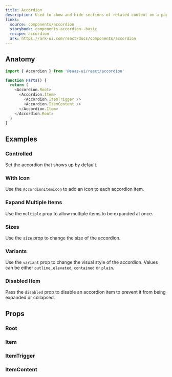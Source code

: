 ```yaml
---
title: Accordion
description: Used to show and hide sections of related content on a page
links:
  source: components/accordion
  storybook: components-accordion--basic
  recipe: accordion
  ark: https://ark-ui.com/react/docs/components/accordion
---
```


<ExampleTabs name="accordion-basic" />

## Anatomy

```js title="Parts"
import { Accordion } from '@saas-ui/react/accordion'

function Parts() {
  return (
    <Accordion.Root>
      <Accordion.Item>
        <Accordion.ItemTrigger />
        <Accordion.ItemContent />
      </Accordion.Item>
    </Accordion.Root>
  )
}
```

## Examples

### Controlled

Set the accordion that shows up by default.

<ExampleTabs name="accordion-controlled" />

### With Icon

Use the `AccordionItemIcon` to add an icon to each accordion item.

<ExampleTabs name="accordion-with-icon" />

### Expand Multiple Items

Use the `multiple` prop to allow multiple items to be expanded at once.

<ExampleTabs name="accordion-with-multiple" />

### Sizes

Use the `size` prop to change the size of the accordion.

<ExampleTabs name="accordion-sizes" />

### Variants

Use the `variant` prop to change the visual style of the accordion. Values can
be either `outline`, `elevated`, `contained` or `plain`.

<ExampleTabs name="accordion-variants" />

### Disabled Item

Pass the `disabled` prop to disable an accordion item to prevent it from being
expanded or collapsed.

<ExampleTabs name="accordion-with-disabled-item" />

## Props

### Root

<PropTable component="Accordion" part="Root" />

### Item

<PropTable component="Accordion" part="Item" />

### ItemTrigger

<PropTable component="Accordion" part="ItemTrigger" />

### ItemContent

<PropTable component="Accordion" part="ItemContent" />
